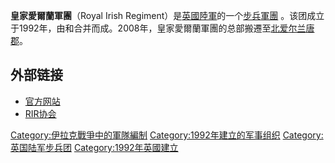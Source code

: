 {{noteTA
|T=zh-cn: 皇家爱尔兰团; zh-tw: 皇家愛爾蘭團; zh-hk: 皇家愛爾蘭軍團;
|1=zh-cn: 团; zh-tw: 團; zh-hk: 軍團;
|G1=Military
}}
{{Expand language|1=en|time=2021-04-09T14:01:51+00:00}}

'''皇家愛爾蘭軍團'''（Royal Irish Regiment）是[[英國陸軍|英國陸軍]]的一个[[步兵|步兵]][[團_(軍隊)|軍團]] 。该团成立于1992年，由{{link-en|爱尔兰皇家别动队|Royal Irish Rangers}}和{{link-en|阿尔斯特防卫团|Ulster Defence Regiment}}合并而成。2008年，皇家愛爾蘭軍團的总部搬遷至[[北爱尔兰|北爱尔兰]][[唐郡|唐郡]]{{link-en|皇宫兵营|Palace Barracks}}。

== 外部链接 ==
* [https://www.army.mod.uk/who-we-are/corps-regiments-and-units/infantry/royal-irish-regiment/ 官方网站] {{Wayback|url=https://www.army.mod.uk/who-we-are/corps-regiments-and-units/infantry/royal-irish-regiment/ |date=20210417001750 }}
* [http://www.royalirishassociation.org RIR协会] {{Wayback|url=http://www.royalirishassociation.org/ |date=20090619222114 }}

{{英國陸軍}}
[[Category:伊拉克戰爭中的軍隊編制|Category:伊拉克戰爭中的軍隊編制]]
[[Category:1992年建立的军事组织|Category:1992年建立的军事组织]]
[[Category:英国陆军步兵团|Category:英国陆军步兵团]]
[[Category:1992年英國建立|Category:1992年英國建立]]